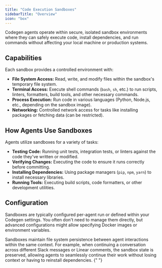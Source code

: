 ```yaml
---
title: "Code Execution Sandboxes"
sidebarTitle: "Overview"
icon: "box"
---
```


Codegen agents operate within secure, isolated sandbox environments where they can safely execute code, install dependencies, and run commands without affecting your local machine or production systems.

## Capabilities

Each sandbox provides a controlled environment with:

- **File System Access:** Read, write, and modify files within the sandbox's temporary file system.
- **Terminal Access:** Execute shell commands (`bash`, `sh`, etc.) to run scripts, linters, formatters, build tools, and other necessary commands.
- **Process Execution:** Run code in various languages (Python, Node.js, etc., depending on the sandbox image).
- **Networking:** Controlled network access for tasks like installing packages or fetching data (can be restricted).

## How Agents Use Sandboxes

Agents utilize sandboxes for a variety of tasks:

- **Testing Code:** Running unit tests, integration tests, or linters against the code they've written or modified.
- **Verifying Changes:** Executing the code to ensure it runs correctly before committing.
- **Installing Dependencies:** Using package managers (`pip`, `npm`, `yarn`) to install necessary libraries.
- **Running Tools:** Executing build scripts, code formatters, or other development utilities.

## Configuration

Sandboxes are typically configured per-agent run or defined within your Codegen settings. You often don't need to manage them directly, but advanced configurations might allow specifying Docker images or environment variables.

<Note>
  Sandboxes maintain file system persistence between agent interactions within the same context. For example, when continuing a conversation across different Slack messages or Linear comments, the sandbox state is preserved, allowing agents to seamlessly continue their work without losing context or having to reinstall dependencies.
</Note>{" "}
